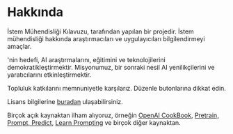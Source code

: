 # Hakkında

İstem Mühendisliği Kılavuzu,  tarafından yapılan bir projedir. İstem mühendisliği hakkında araştırmacıları ve uygulayıcıları bilgilendirmeyi amaçlar.

'nin hedefi, AI araştırmalarını, eğitimini ve teknolojilerini demokratikleştirmektir. Misyonumuz, bir sonraki nesil AI yenilikçilerini ve yaratıcılarını etkinleştirmektir.

Topluluk katkılarını memnuniyetle karşılarız. Düzenle butonlarına dikkat edin.

Lisans bilgilerine [buradan](https://github.com/AdamLeeN/Prompt-Engineering-Guide#license) ulaşabilirsiniz.

Birçok açık kaynaktan ilham alıyoruz, örneğin [OpenAI CookBook](https://github.com/openai/openai-cookbook), [Pretrain, Prompt, Predict](http://pretrain.nlpedia.ai/), [Learn Prompting](https://learnprompting.org/) ve birçok diğer kaynaktan.